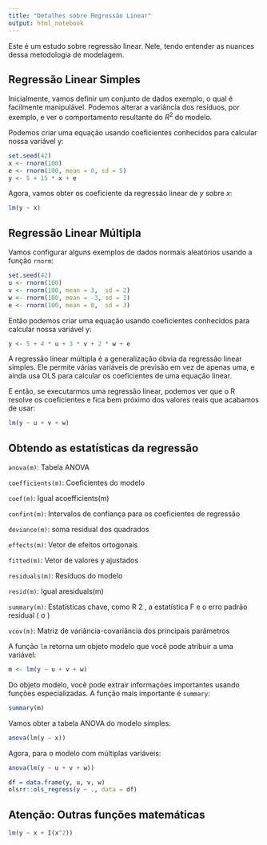 ```yaml
---
title: "Detalhes sobre Regressão Linear"
output: html_notebook
---
```


Este é um estudo sobre regressão linear. Nele, tendo entender as nuances dessa metodologia de modelagem.


## Regressão Linear Simples


Inicialmente, vamos definir um conjunto de dados exemplo, o qual é facilmente manipulável. Podemos alterar a variância dos resíduos, por exemplo, e ver o comportamento resultante do $R^2$ do modelo.

Podemos criar uma equação usando coeficientes conhecidos para calcular nossa variável y:

```r
set.seed(42)
x <- rnorm(100)
e <- rnorm(100, mean = 0, sd = 5)
y <- 5 + 15 * x + e
```

Agora, vamos obter os coeficiente da regressão linear de $y$ sobre $x$:

```r
lm(y ~ x)
```


## Regressão Linear Múltipla


Vamos configurar alguns exemplos de dados normais aleatórios usando a função `rnorm`:


```r
set.seed(42)
u <- rnorm(100)
v <- rnorm(100, mean = 3,  sd = 2)
w <- rnorm(100, mean = -3, sd = 1)
e <- rnorm(100, mean = 0,  sd = 3)
```



Então podemos criar uma equação usando coeficientes conhecidos para calcular nossa variável y:

```r
y <- 5 + 4 * u + 3 * v + 2 * w + e
```

A regressão linear múltipla é a generalização óbvia da regressão linear simples. Ele permite várias variáveis de previsão em vez de apenas uma, e ainda usa OLS para calcular os coeficientes de uma equação linear.

E então, se executarmos uma regressão linear, podemos ver que o R resolve os coeficientes e fica bem próximo dos valores reais que acabamos de usar:


```r
lm(y ~ u + v + w)
```


## Obtendo as estatísticas da regressão

`anova(m)`: Tabela ANOVA

`coefficients(m)`: Coeficientes do modelo

`coef(m)`: Igual acoefficients(m)

`confint(m)`: Intervalos de confiança para os coeficientes de regressão

`deviance(m)`: soma residual dos quadrados

`effects(m)`: Vetor de efeitos ortogonais

`fitted(m)`: Vetor de valores y ajustados

`residuals(m)`: Resíduos do modelo

`resid(m)`: Igual aresiduals(m)

`summary(m)`: Estatísticas chave, como R 2 , a estatística F e o erro padrão residual ( σ )

`vcov(m)`: Matriz de variância-covariância dos principais parâmetros


A função `lm` retorna um objeto modelo que você pode atribuir a uma variável:


```r
m <- lm(y ~ u + v + w)
```

Do objeto modelo, você pode extrair informações importantes usando funções especializadas. A função mais importante é `summary`:


```r
summary(m)
```


Vamos obter a tabela ANOVA do modelo simples:


```r
anova(lm(y ~ x))
```


Agora, para o modelo com múltiplas variáveis:


```r
anova(lm(y ~ u + v + w))
```


```r
df = data.frame(y, u, v, w)
olsrr::ols_regress(y ~ ., data = df)
```


## Atenção: Outras funções matemáticas

```r
lm(y ~ x + I(x^2))
```

